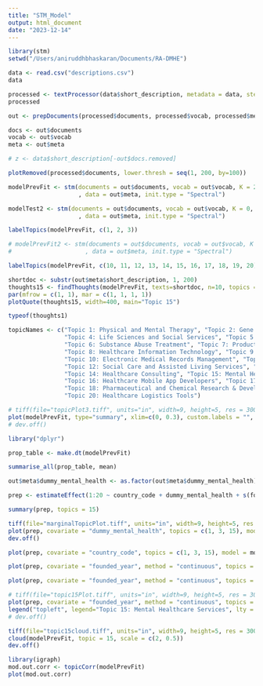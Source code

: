 ```yaml
---
title: "STM_Model"
output: html_document
date: "2023-12-14"
---
```


```r

library(stm)
setwd("/Users/aniruddhbhaskaran/Documents/RA-DMHE")

```

```r

data <- read.csv("descriptions.csv")
data

```


```r

processed <- textProcessor(data$short_description, metadata = data, stem = FALSE)
processed

```
```r

out <- prepDocuments(processed$documents, processed$vocab, processed$meta)

```

```r

docs <- out$documents
vocab <- out$vocab
meta <- out$meta

# z <- data$short_description[-out$docs.removed]

```

```r

plotRemoved(processed$documents, lower.thresh = seq(1, 200, by=100))

```

```r

modelPrevFit <- stm(documents = out$documents, vocab = out$vocab, K = 20, prevalence =~ country_code + dummy_mental_health + s(founded_year),
                    , data = out$meta, init.type = "Spectral")

```

```r

modelTest2 <- stm(documents = out$documents, vocab = out$vocab, K = 0, prevalence =~ country_code + dummy_mental_health + s(founded_year),
                    , data = out$meta, init.type = "Spectral")

```

```r

labelTopics(modelPrevFit, c(1, 2, 3))

```

```r

# modelPrevFit2 <- stm(documents = out$documents, vocab = out$vocab, K = 40, prevalence =~ country_code + dummy_mental_health + s(founded_year),
#                     , data = out$meta, init.type = "Spectral")

```

```r

labelTopics(modelPrevFit, c(10, 11, 12, 13, 14, 15, 16, 17, 18, 19, 20))

```

```r

shortdoc <- substr(out$meta$short_description, 1, 200)
thoughts15 <- findThoughts(modelPrevFit, texts=shortdoc, n=10, topics = 15)$docs[[1]]
par(mfrow = c(1, 1), mar = c(1, 1, 1, 1))
plotQuote(thoughts15, width=400, main="Topic 15")

```
```r

typeof(thoughts1)

```

```r

topicNames <- c("Topic 1: Physical and Mental Therapy", "Topic 2: Gene Therapy", "Topic 3: Personal Wellbeing and Fitness",
                "Topic 4: Life Sciences and Social Services", "Topic 5: Healthcare Communications Platforms", 
                "Topic 6: Substance Abuse Treatment", "Topic 7: Product and Business Research & Development",
                "Topic 8: Healthcare Information Technology", "Topic 9: Healthcare Engineering and Robotics",
                "Topic 10: Electronic Medical Records Management", "Topic 11: Biometric Authentication Technology",
                "Topic 12: Social Care and Assisted Living Services", "Topic 13: ML and AI Diagnostics",
                "Topic 14: Healthcare Consulting", "Topic 15: Mental Healthcare Services",
                "Topic 16: Healthcare Mobile App Developers", "Topic 17: Healthcare Data Saas Platform Developers",
                "Topic 18: Pharmaceutical and Chemical Research & Development", "Topic 19: Dental Products and Services",
                "Topic 20: Healthcare Logistics Tools")

# tiff(file="topicPlot3.tiff", units="in", width=9, height=5, res = 300)
plot(modelPrevFit, type="summary", xlim=c(0, 0.3), custom.labels = "", topic.names = topicNames)
# dev.off()


```

```r

library("dplyr")

prop_table <- make.dt(modelPrevFit)

summarise_all(prop_table, mean)

```

```r

out$meta$dummy_mental_health <- as.factor(out$meta$dummy_mental_health)

prep <- estimateEffect(1:20 ~ country_code + dummy_mental_health + s(founded_year), modelPrevFit, meta=out$meta, uncertainty = "Global")

summary(prep, topics = 15)

```

```r

tiff(file="marginalTopicPlot.tiff", units="in", width=9, height=5, res = 300)
plot(prep, covariate = "dummy_mental_health", topics = c(1, 3, 15), model = modelPrevFit, method = "pointestimate", xlim = c(-0.05, 0.1), labeltype = "custom", custom.labels = c("Physical and Mental Therapy (DMH: 0)", "Personal Well-being and Fitness (DMH: 0)", "Mental Healthcare Services (DMH: 0)", "Physical and Mental Therapy (DMH: 1)", "Personal Well-being and Fitness (DMH: 1)", "Mental Healthcare Services (DMH: 1)"))
dev.off()


```
```r

plot(prep, covariate = "country_code", topics = c(1, 3, 15), model = modelPrevFit, method = "pointestimate", xlim = c(-0.05, 0.1))

```

```r


plot(prep, covariate = "founded_year", method = "continuous", topics = 15, model = modelPrevFit)

```

```r

plot(prep, covariate = "founded_year", method = "continuous", topics = 3, model = modelPrevFit, xlim = c(1995, 2022))


```

```r

# tiff(file="topic15Plot.tiff", units="in", width=9, height=5, res = 300)
plot(prep, covariate = "founded_year", method = "continuous", topics = 15, model = modelPrevFit, xlim = c(1995, 2022), printlegend = FALSE, linecol = "darkgreen")
legend("topleft", legend="Topic 15: Mental Healthcare Services", lty = 1:2, col = "darkgreen")
# dev.off()

```


```r

tiff(file="topic15cloud.tiff", units="in", width=9, height=5, res = 300)
cloud(modelPrevFit, topic = 15, scale = c(2, 0.5))
dev.off()

```
```r

library(igraph)
mod.out.corr <- topicCorr(modelPrevFit)
plot(mod.out.corr)

```

